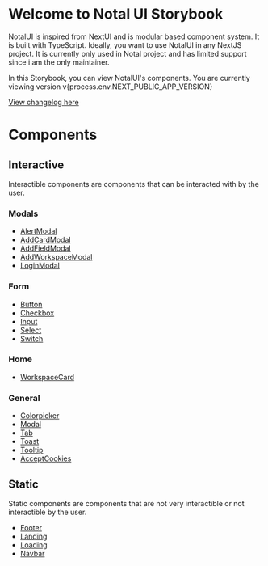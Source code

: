 
<Meta title="Introduction" />

# Welcome to Notal UI Storybook

NotalUI is inspired from NextUI and is modular based component system. It is built with TypeScript.
Ideally, you want to use NotalUI in any NextJS project. It is currently only used in Notal project and has limited support since i am the only maintainer.

<div>
  In this Storybook, you can view NotalUI's components. You are currently
  viewing version v{process.env.NEXT_PUBLIC_APP_VERSION}
</div>

[View changelog here](?path=/docs/changelog--page)

# Components

## Interactive

Interactible components are components that can be interacted with by the user.

### Modals

- [AlertModal](?path=/story/interactive-modals-alertmodal--default)
- [AddCardModal](?path=/story/interactive-modals-addcardmodal--default)
- [AddFieldModal](?path=/story/interactive-modals-addfieldmodal--default)
- [AddWorkspaceModal](?path=/story/interactive-modals-addworkspacemodal--default)
- [LoginModal](?path=/story/interactive-modals-loginmodal--default)

### Form

- [Button](?path=/story/interactive-form-button--default)
- [Checkbox](?path=/story/interactive-form-checkbox--default)
- [Input](?path=/story/interactive-form-input--default)
- [Select](?path=/story/interactive-form-select--default)
- [Switch](?path=/story/interactive-form-switch--default)

### Home

- [WorkspaceCard](?path=/story/interactive-home-workspacecard--default)

### General

- [Colorpicker](?path=/story/interactive-colorpicker--default)
- [Modal](?path=/story/interactive-modal--default)
- [Tab](?path=/story/interactive-tab--default)
- [Toast](?path=/story/interactive-toast--default)
- [Tooltip](?path=/story/interactive-tooltip--default)
- [AcceptCookies](?path=/story/interactive-acceptcookies--default)

## Static

Static components are components that are not very interactible or not interactible by the user.

- [Footer](?path=/story/static-footer--default)
- [Landing](?path=/story/static-landing--default)
- [Loading](?path=/story/static-loading--default)
- [Navbar](?path=/story/static-navbar--default)
